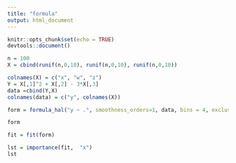 ```yaml
---
title: "formula"
output: html_document
---
```


```r
knitr::opts_chunk$set(echo = TRUE)
devtools::document()

```


```r
n = 100
X = cbind(runif(n,0,10), runif(n,0,10), runif(n,0,10))

colnames(X) = c("x", "w", "z")
Y = X[,1]^2 + X[,2] - 3*X[,3]
data =cbind(Y,X)
colnames(data) = c("y", colnames(X))

form = formula_hal("y ~ .", smoothness_orders=1, data, bins = 4, exclusive_dot = F, generate_lower_degrees = F)

form

```



```r
fit = fit(form)

lst = importance(fit,  "x")
lst
```










